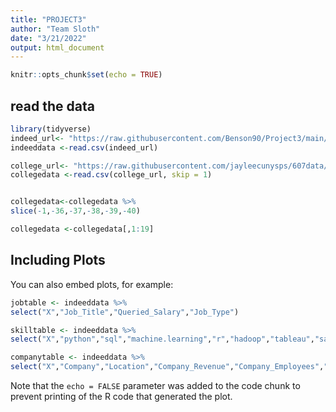 ```yaml
---
title: "PROJECT3"
author: "Team Sloth"
date: "3/21/2022"
output: html_document
---
```


```r
knitr::opts_chunk$set(echo = TRUE)
```

## read the data

```r
library(tidyverse)
indeed_url<- "https://raw.githubusercontent.com/Benson90/Project3/main/indeed_job_dataset.csv"
indeeddata <-read.csv(indeed_url)

college_url<- "https://raw.githubusercontent.com/jayleecunysps/607data/main/tabn322.csv"
collegedata <-read.csv(college_url, skip = 1)


collegedata<-collegedata %>% 
slice(-1,-36,-37,-38,-39,-40)

collegedata <-collegedata[,1:19]
```

## Including Plots

You can also embed plots, for example:

```r


jobtable <- indeeddata %>%
select("X","Job_Title","Queried_Salary","Job_Type")

skilltable <- indeeddata %>%
select("X","python","sql","machine.learning","r","hadoop","tableau","sas","spark","java","Others")

companytable <- indeeddata %>%
select("X","Company","Location","Company_Revenue","Company_Employees","Consulting.and.Business.Services","Internet.and.Software","Banks.and.Financial.Services","Health.Care","Insurance","Other_industries")


```

Note that the `echo = FALSE` parameter was added to the code chunk to prevent printing of the R code that generated the plot.
